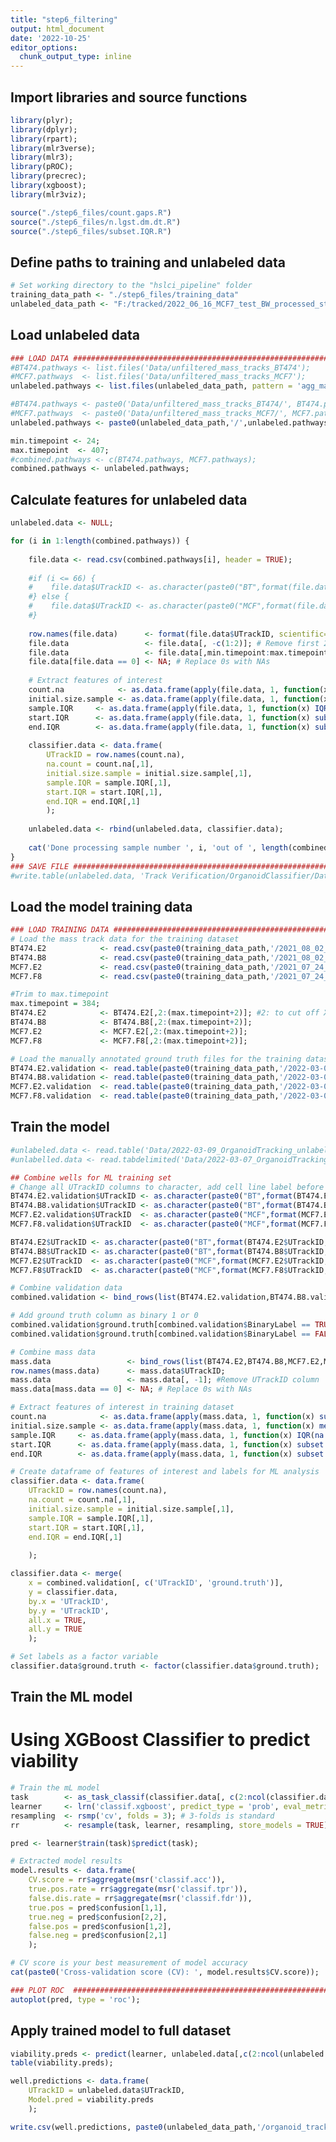 ```yaml
---
title: "step6_filtering"
output: html_document
date: '2022-10-25'
editor_options: 
  chunk_output_type: inline
---
```


## Import libraries and source functions
```r
library(plyr);
library(dplyr);
library(rpart);
library(mlr3verse);
library(mlr3);
library(pROC);
library(precrec);
library(xgboost);
library(mlr3viz);

source("./step6_files/count.gaps.R")
source("./step6_files/n.lgst.dm.dt.R")
source("./step6_files/subset.IQR.R")
```

## Define paths to training and unlabeled data
```r
# Set working directory to the "hslci_pipeline" folder
training_data_path <- "./step6_files/training_data"
unlabeled_data_path <- "F:/tracked/2022_06_16_MCF7_test_BW_processed_stacks_tracked/condition-level_aggregate_data" # This must be the output path from step 5 ending with "/condition-level_aggregate_data"
```

## Load unlabeled data
```r
### LOAD DATA #################################################################################
#BT474.pathways <- list.files('Data/unfiltered_mass_tracks_BT474');
#MCF7.pathways  <- list.files('Data/unfiltered_mass_tracks_MCF7');
unlabeled.pathways <- list.files(unlabeled_data_path, pattern = 'agg_mass_tracks_unfiltered.csv');

#BT474.pathways <- paste0('Data/unfiltered_mass_tracks_BT474/', BT474.pathways);
#MCF7.pathways  <- paste0('Data/unfiltered_mass_tracks_MCF7/', MCF7.pathways);
unlabeled.pathways <- paste0(unlabeled_data_path,'/',unlabeled.pathways);

min.timepoint <- 24;
max.timepoint  <- 407;
#combined.pathways <- c(BT474.pathways, MCF7.pathways);
combined.pathways <- unlabeled.pathways;
```

## Calculate features for unlabeled data
```r
unlabeled.data <- NULL;

for (i in 1:length(combined.pathways)) {
    
    file.data <- read.csv(combined.pathways[i], header = TRUE);
    
    #if (i <= 66) {
    #    file.data$UTrackID <- as.character(paste0("BT",format(file.data$UTrackID,scientific = FALSE)));
    #} else {
    #    file.data$UTrackID <- as.character(paste0("MCF",format(file.data$UTrackID,scientific = FALSE)));
    #}
    
    row.names(file.data)      <- format(file.data$UTrackID, scientific=FALSE);
    file.data                 <- file.data[, -c(1:2)]; # Remove first 2 label columns 
    file.data                 <- file.data[,min.timepoint:max.timepoint]; # Trim to min timepoint and max timepoint
    file.data[file.data == 0] <- NA; # Replace 0s with NAs
    
    # Extract features of interest
    count.na            <- as.data.frame(apply(file.data, 1, function(x) sum(is.na(x))));
    initial.size.sample <- as.data.frame(apply(file.data, 1, function(x) median(na.omit(x)[1:2], na.rm = TRUE)));
    sample.IQR     <- as.data.frame(apply(file.data, 1, function(x) IQR(na.omit(x),na.rm = TRUE)));
    start.IQR      <- as.data.frame(apply(file.data, 1, function(x) subset.IQR(x,1,12)));
    end.IQR        <- as.data.frame(apply(file.data, 1, function(x) subset.IQR(x,-12,-1)));
    
    classifier.data <- data.frame(
        UTrackID = row.names(count.na),
        na.count = count.na[,1],
        initial.size.sample = initial.size.sample[,1],
        sample.IQR = sample.IQR[,1],
        start.IQR = start.IQR[,1],
        end.IQR = end.IQR[,1]
        );
    
    unlabeled.data <- rbind(unlabeled.data, classifier.data);
    
    cat('Done processing sample number ', i, 'out of ', length(combined.pathways), '\n');
}
### SAVE FILE ##############################################################
#write.table(unlabeled.data, 'Track Verification/OrganoidClassifier/Data/2022-03-11_OrganoidTracking_unlabeled.classifier.data.txt', sep = '\t')
```

## Load the model training data
```r
### LOAD TRAINING DATA #################################################################################
# Load the mass track data for the training dataset
BT474.E2            <- read.csv(paste0(training_data_path,'/2021_08_02_BT-474_E2_unfiltered_agg_mass_tracks.csv'));
BT474.B8            <- read.csv(paste0(training_data_path,'/2021_08_02_BT-474_B8_unfiltered_agg_mass_tracks.csv'));
MCF7.E2             <- read.csv(paste0(training_data_path,'/2021_07_24_MCF-7_E2_unfiltered_agg_mass_tracks.csv'));
MCF7.F8             <- read.csv(paste0(training_data_path,'/2021_07_24_MCF-7_F8_unfiltered_agg_mass_tracks.csv'));

#Trim to max.timepoint
max.timepoint = 384; 
BT474.E2            <- BT474.E2[,2:(max.timepoint+2)]; #2: to cut off X column, max+2 due to x and UTrackID columns
BT474.B8            <- BT474.B8[,2:(max.timepoint+2)];
MCF7.E2             <- MCF7.E2[,2:(max.timepoint+2)];
MCF7.F8             <- MCF7.F8[,2:(max.timepoint+2)];

# Load the manually annotated ground truth files for the training dataset
BT474.E2.validation <- read.table(paste0(training_data_path,'/2022-03-09_BT474_E2_unfiltered_manuallabel.txt'), sep = '\t', header = T);
BT474.B8.validation <- read.table(paste0(training_data_path,'/2022-03-09_BT474_B8_unfiltered_manuallabel.txt'), sep = '\t', header = T);
MCF7.E2.validation  <- read.table(paste0(training_data_path,'/2022-03-09_MCF7_E2_unfiltered_manuallabel.txt'), sep = '\t', header = T);
MCF7.F8.validation  <- read.table(paste0(training_data_path,'/2022-03-09_MCF7_F8_unfiltered_manuallabel.txt'), sep = '\t', header = T);
```

## Train the model
```r
#unlabeled.data <- read.table('Data/2022-03-09_OrganoidTracking_unlabeled.classifier.data.txt', sep = '\t', header = T);
#unlabelled.data <- read.tabdelimited('Data/2022-03-07_OrganoidTracking_unlabelled.classifier.data.txt');

## Combine wells for ML training set
# Change all UTrackID columns to character, add cell line label before UTrackID
BT474.E2.validation$UTrackID <- as.character(paste0("BT",format(BT474.E2.validation$UTrackID,scientific = FALSE)));
BT474.B8.validation$UTrackID <- as.character(paste0("BT",format(BT474.B8.validation$UTrackID,scientific = FALSE)));
MCF7.E2.validation$UTrackID  <- as.character(paste0("MCF",format(MCF7.E2.validation$UTrackID,scientific = FALSE)));
MCF7.F8.validation$UTrackID  <- as.character(paste0("MCF",format(MCF7.F8.validation$UTrackID,scientific = FALSE)));

BT474.E2$UTrackID <- as.character(paste0("BT",format(BT474.E2$UTrackID,scientific = FALSE)));
BT474.B8$UTrackID <- as.character(paste0("BT",format(BT474.B8$UTrackID,scientific = FALSE)));
MCF7.E2$UTrackID  <- as.character(paste0("MCF",format(MCF7.E2$UTrackID,scientific = FALSE)));
MCF7.F8$UTrackID  <- as.character(paste0("MCF",format(MCF7.F8$UTrackID,scientific = FALSE)));

# Combine validation data
combined.validation <- bind_rows(list(BT474.E2.validation,BT474.B8.validation,MCF7.E2.validation,MCF7.F8.validation))

# Add ground truth column as binary 1 or 0
combined.validation$ground.truth[combined.validation$BinaryLabel == TRUE] <- 1;
combined.validation$ground.truth[combined.validation$BinaryLabel == FALSE] <- 0;

# Combine mass data
mass.data                 <- bind_rows(list(BT474.E2,BT474.B8,MCF7.E2,MCF7.F8));
row.names(mass.data)      <- mass.data$UTrackID;
mass.data                 <- mass.data[, -1]; #Remove UTrackID column
mass.data[mass.data == 0] <- NA; # Replace 0s with NAs

# Extract features of interest in training dataset
count.na            <- as.data.frame(apply(mass.data, 1, function(x) sum(is.na(x))));
initial.size.sample <- as.data.frame(apply(mass.data, 1, function(x) median(na.omit(x)[1:2], na.rm = TRUE)));
sample.IQR     <- as.data.frame(apply(mass.data, 1, function(x) IQR(na.omit(x),na.rm = TRUE)));
start.IQR      <- as.data.frame(apply(mass.data, 1, function(x) subset.IQR(x,1,12)));
end.IQR        <- as.data.frame(apply(mass.data, 1, function(x) subset.IQR(x,-12,-1)));

# Create dataframe of features of interest and labels for ML analysis
classifier.data <- data.frame(
    UTrackID = row.names(count.na),
    na.count = count.na[,1],
    initial.size.sample = initial.size.sample[,1],
    sample.IQR = sample.IQR[,1],
    start.IQR = start.IQR[,1],
    end.IQR = end.IQR[,1]
    
    );

classifier.data <- merge(
    x = combined.validation[, c('UTrackID', 'ground.truth')],
    y = classifier.data,
    by.x = 'UTrackID',
    by.y = 'UTrackID',
    all.x = TRUE,
    all.y = TRUE
    );

# Set labels as a factor variable
classifier.data$ground.truth <- factor(classifier.data$ground.truth);
```

## Train the ML model
# Using XGBoost Classifier to predict viability
```r
# Train the mL model
task        <- as_task_classif(classifier.data[, c(2:ncol(classifier.data))], target = 'ground.truth');
learner     <- lrn('classif.xgboost', predict_type = 'prob', eval_metric = 'logloss' );
resampling  <- rsmp('cv', folds = 3); # 3-folds is standard
rr          <- resample(task, learner, resampling, store_models = TRUE);

pred <- learner$train(task)$predict(task);

# Extracted model results
model.results <- data.frame(
    CV.score = rr$aggregate(msr('classif.acc')),
    true.pos.rate = rr$aggregate(msr('classif.tpr')),
    false.dis.rate = rr$aggregate(msr('classif.fdr')),
    true.pos = pred$confusion[1,1],
    true.neg = pred$confusion[2,2],
    false.pos = pred$confusion[1,2],
    false.neg = pred$confusion[2,1]
    );

# CV score is your best measurement of model accuracy
cat(paste0('Cross-validation score (CV): ', model.results$CV.score));

### PLOT ROC  ######################################################################
autoplot(pred, type = 'roc');
```

## Apply trained model to full dataset
```r
viability.preds <- predict(learner, unlabeled.data[,c(2:ncol(unlabeled.data))]);
table(viability.preds);

well.predictions <- data.frame(
    UTrackID = unlabeled.data$UTrackID,
    Model.pred = viability.preds
    );

write.csv(well.predictions, paste0(unlabeled_data_path,'/organoid_track_validity_prediction.csv'), row.names=TRUE)
```

